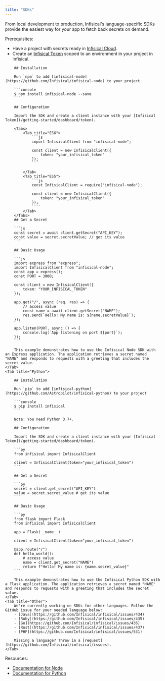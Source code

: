 ```yaml
---
title: "SDKs"
---
```


From local development to production, Infisical's language-specific SDKs provide the easiest way for your app to fetch back secrets on demand.

Prerequisites:

- Have a project with secrets ready in [Infisical Cloud](https://app.infisical.com).
- Create an [Infisical Token](/getting-started/dashboard/token) scoped to an environment in your project in Infisical.

<Tabs>
    <Tab title="Node">
    

        ## Installation

        Run `npm` to add [infisical-node](https://github.com/Infisical/infisical-node) to your project.

        ```console
        $ npm install infisical-node --save
        ```

        ## Configuration

        Import the SDK and create a client instance with your [Infisical Token](/getting-started/dashboard/token).

        <Tabs>
            <Tab title="ES6">
                ```js
                import InfisicalClient from "infisical-node";
                
                const client = new InfisicalClient({
                    token: "your_infisical_token"
                });
                ```

            </Tab>
            <Tab title="ES5">
                ```js
                const InfisicalClient = require("infisical-node");
                
                const client = new InfisicalClient({
                    token: "your_infisical_token"
                });
                ````
            </Tab>
        </Tabs>
        ## Get a Secret
        
        ```js
        const secret = await client.getSecret("API_KEY");
        const value = secret.secretValue; // get its value
        ```
        
        ## Basic Usage

        ```js
        import express from "express";
        import InfisicalClient from "infisical-node";
        const app = express();
        const PORT = 3000;

        const client = new InfisicalClient({
            token: "YOUR_INFISICAL_TOKEN"
        });

        app.get("/", async (req, res) => {
            // access value
            const name = await client.getSecret("NAME");
            res.send(`Hello! My name is: ${name.secretValue}`);
        });

        app.listen(PORT, async () => {
            console.log(`App listening on port ${port}`);
        });
        ```

        This example demonstrates how to use the Infisical Node SDK with an Express application. The application retrieves a secret named "NAME" and responds to requests with a greeting that includes the secret value.
    </Tab>
    <Tab title="Python">

        ## Installation

        Run `pip` to add [infisical-python](https://github.com/Astropilot/infisical-python) to your project

        ```console
        $ pip install infisical
        ```

        Note: You need Python 3.7+.

        ## Configuration

        Import the SDK and create a client instance with your [Infisical Token](/getting-started/dashboard/token).

        ```py
        from infisical import InfisicalClient

        client = InfisicalClient(token="your_infisical_token")
        ```
        
        ## Get a Secret

        ```py
        secret = client.get_secret("API_KEY")
        value = secret.secret_value # get its value
        ```

        ## Basic Usage

        ```py
        from flask import Flask
        from infisical import InfisicalClient

        app = Flask(__name__)

        client = InfisicalClient(token="your_infisical_token")

        @app.route("/")
        def hello_world():
            # access value
            name = client.get_secret("NAME")
            return f"Hello! My name is: {name.secret_value}"
        ```

        This example demonstrates how to use the Infisical Python SDK with a Flask application. The application retrieves a secret named "NAME" and responds to requests with a greeting that includes the secret value.
    </Tab>
    <Tab title="Other">
        We're currently working on SDKs for other languages. Follow the GitHub issue for your needed language below:
        - [Java](https://github.com/Infisical/infisical/issues/434)
        - [Ruby](https://github.com/Infisical/infisical/issues/435)
        - [Go](https://github.com/Infisical/infisical/issues/436)
        - [Rust](https://github.com/Infisical/infisical/issues/437)
        - [PHP](https://github.com/Infisical/infisical/issues/531)

        Missing a language? Throw in a [request](https://github.com/Infisical/infisical/issues).
    </Tab>
</Tabs>

Resources:

- [Documentation for Node](https://github.com/Infisical/infisical-node)
- [Documentation for Python](https://github.com/Infisical/infisical-python)